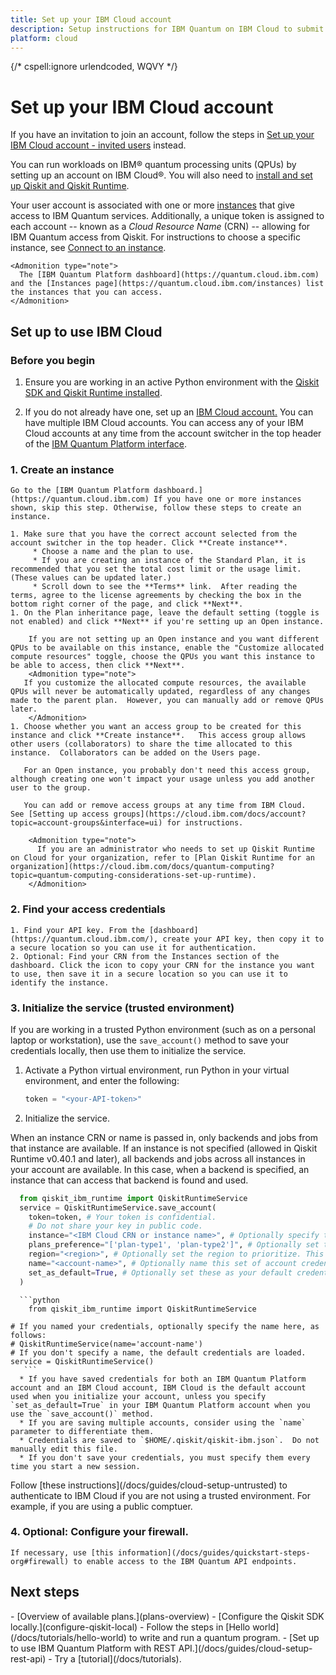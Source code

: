 ```yaml
---
title: Set up your IBM Cloud account
description: Setup instructions for IBM Quantum on IBM Cloud to submit Qiskit SDK and Qiskit Runtime jobs for users without email invitations
platform: cloud
---
```


{/* cspell:ignore urlendcoded, WQVY */}

# Set up your IBM Cloud account

If you have an invitation to join an account, follow the steps in [Set up your IBM Cloud account - invited users](/docs/guides/cloud-setup-invited) instead.

You can run workloads on IBM&reg; quantum processing units (QPUs) by setting up an account on IBM Cloud&reg;. You will also need to [install and set up Qiskit and Qiskit Runtime](/docs/guides/install-qiskit#local).

Your user account is associated with one or more [instances](./instances) that give access to IBM Quantum services. Additionally, a unique token is assigned to each account -- known as a *Cloud Resource Name* (CRN) -- allowing for IBM Quantum access from Qiskit.  For instructions to choose a specific instance, see [Connect to an instance](./instances#connect-instance).

    <Admonition type="note">
      The [IBM Quantum Platform dashboard](https://quantum.cloud.ibm.com) and the [Instances page](https://quantum.cloud.ibm.com/instances) list the instances that you can access.
    </Admonition>

<span id="cloud"></span>
## Set up to use IBM Cloud

### Before you begin

1. Ensure you are working in an active Python environment with the [Qiskit SDK and Qiskit Runtime installed](/docs/guides/install-qiskit#local).

1. If you do not already have one, set up an [IBM Cloud account.](https://quantum.cloud.ibm.com/registration)
   <Admonition type="note">
   You can have multiple IBM Cloud accounts.  You can access any of your IBM Cloud accounts at any time from the account switcher in the top header of the [IBM Quantum Platform interface](https://quantum.cloud.ibm.com).
   </Admonition>

### 1. Create an instance

    Go to the [IBM Quantum Platform dashboard.](https://quantum.cloud.ibm.com) If you have one or more instances shown, skip this step. Otherwise, follow these steps to create an instance.

    1. Make sure that you have the correct account selected from the account switcher in the top header. Click **Create instance**.
         * Choose a name and the plan to use.
         * If you are creating an instance of the Standard Plan, it is recommended that you set the total cost limit or the usage limit. (These values can be updated later.)
         * Scroll down to see the **Terms** link.  After reading the terms, agree to the license agreements by checking the box in the bottom right corner of the page, and click **Next**.
    1. On the Plan inheritance page, leave the default setting (toggle is not enabled) and click **Next** if you're setting up an Open instance.

        If you are not setting up an Open instance and you want different QPUs to be available on this instance, enable the "Customize allocated compute resources" toggle, choose the QPUs you want this instance to be able to access, then click **Next**.
        <Admonition type="note">
       If you customize the allocated compute resources, the available QPUs will never be automatically updated, regardless of any changes made to the parent plan.  However, you can manually add or remove QPUs later.
        </Admonition>
    1. Choose whether you want an access group to be created for this instance and click **Create instance**.   This access group allows other users (collaborators) to share the time allocated to this instance.  Collaborators can be added on the Users page.

       For an Open instance, you probably don't need this access group, although creating one won't impact your usage unless you add another user to the group.

       You can add or remove access groups at any time from IBM Cloud.  See [Setting up access groups](https://cloud.ibm.com/docs/account?topic=account-groups&interface=ui) for instructions.

        <Admonition type="note">
          If you are an administrator who needs to set up Qiskit Runtime on Cloud for your organization, refer to [Plan Qiskit Runtime for an organization](https://cloud.ibm.com/docs/quantum-computing?topic=quantum-computing-considerations-set-up-runtime).
        </Admonition>

<span id="access-credentials"></span>
### 2. Find your access credentials
    1. Find your API key. From the [dashboard](https://quantum.cloud.ibm.com/), create your API key, then copy it to a secure location so you can use it for authentication.
    2. Optional: Find your CRN from the Instances section of the dashboard. Click the icon to copy your CRN for the instance you want to use, then save it in a secure location so you can use it to identify the instance.

<span id="cloud-save"></span>
### 3. Initialize the service (trusted environment)
If you are working in a trusted Python environment (such as on a personal laptop or workstation), use the `save_account()` method to save your credentials locally, then use them to initialize the service.

1. Activate a Python virtual environment, run Python in your virtual environment, and enter the following:

    ```python
    token = "<your-API-token>"
    ```
2. Initialize the service.
<Admonition type="Note">
When an instance CRN or name is passed in, only backends and jobs from that instance are available.  If an instance is not specified (allowed in Qiskit Runtime v0.40.1 and later), all backends and jobs across all instances in your account are available. In this case, when a backend is specified, an instance that can access that backend is found and used.
</Admonition>

```python
  from qiskit_ibm_runtime import QiskitRuntimeService
  service = QiskitRuntimeService.save_account(
    token=token, # Your token is confidential.
    # Do not share your key in public code.
    instance="<IBM Cloud CRN or instance name>", # Optionally specify the instance to use.
    plans_preference="['plan-type1', 'plan-type2']", # Optionally set the types of plans to prioritize.  This is ignored if the instance is specified.
    region="<region>", # Optionally set the region to prioritize. This is ignored if the instance is specified.
    name="<account-name>", # Optionally name this set of account credentials.
    set_as_default=True, # Optionally set these as your default credentials.
  )
```


      ```python
        from qiskit_ibm_runtime import QiskitRuntimeService

    # If you named your credentials, optionally specify the name here, as follows:
    # QiskitRuntimeService(name='account-name')
    # If you don't specify a name, the default credentials are loaded.
    service = QiskitRuntimeService()
       ```
      * If you have saved credentials for both an IBM Quantum Platform account and an IBM Cloud account, IBM Cloud is the default account used when you initialize your account, unless you specify `set_as_default=True` in your IBM Quantum Platform account when you use the `save_account()` method.
      * If you are saving multiple accounts, consider using the `name` parameter to differentiate them.
      * Credentials are saved to `$HOME/.qiskit/qiskit-ibm.json`.  Do not manually edit this file.
      * If you don't save your credentials, you must specify them every time you start a new session.

<Admonition type="note">
      Follow [these instructions](/docs/guides/cloud-setup-untrusted) to authenticate to IBM Cloud if you are not using a trusted environment. For example, if you are using a public comptuer.
    </Admonition>

### 4. Optional: Configure your firewall.

    If necessary, use [this information](/docs/guides/quickstart-steps-org#firewall) to enable access to the IBM Quantum API endpoints.


## Next steps

<Admonition type="tip" title="Recommendations">
  -  [Overview of available plans.](plans-overview)
  -  [Configure the Qiskit SDK locally.](configure-qiskit-local)
  -  Follow the steps in [Hello world](/docs/tutorials/hello-world) to write and run a quantum program.
  -  [Set up to use IBM Quantum Platform with REST API.](/docs/guides/cloud-setup-rest-api)
  -  Try a [tutorial](/docs/tutorials).
</Admonition>